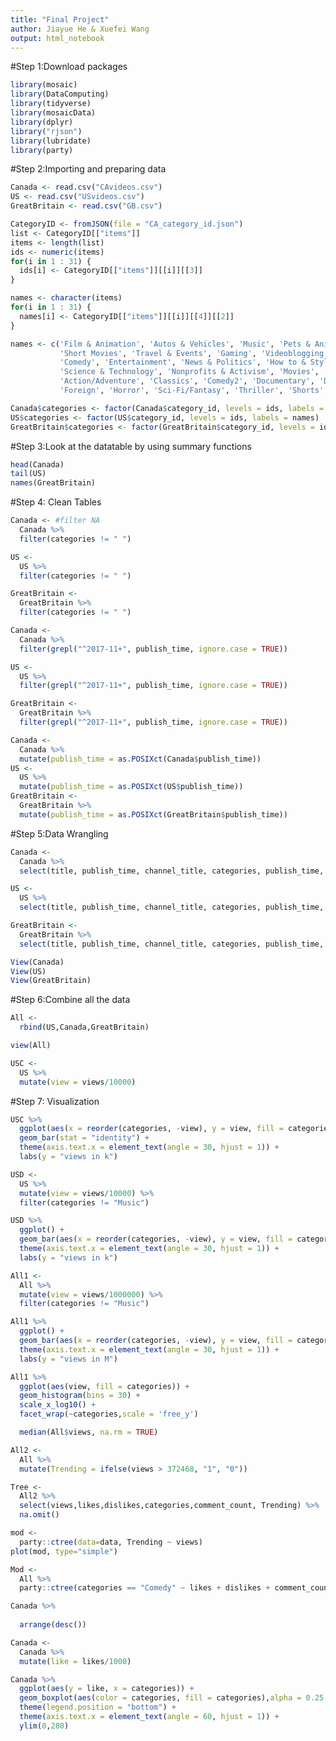 ```yaml
---
title: "Final Project"
author: Jiayue He & Xuefei Wang
output: html_notebook
---
```


#Step 1:Download packages
```r
library(mosaic)
library(DataComputing)
library(tidyverse)
library(mosaicData)
library(dplyr)
library("rjson")
library(lubridate)
library(party)
```


#Step 2:Importing and preparing data 
```r
Canada <- read.csv("CAvideos.csv")
US <- read.csv("USvideos.csv")
GreatBritain <- read.csv("GB.csv")
```

```r
CategoryID <- fromJSON(file = "CA_category_id.json")
list <- CategoryID[["items"]]
items <- length(list)
ids <- numeric(items)
for(i in 1 : 31) {
  ids[i] <- CategoryID[["items"]][[i]][[3]]
}

names <- character(items)
for(i in 1 : 31) {
  names[i] <- CategoryID[["items"]][[i]][[4]][[2]]
}

names <- c('Film & Animation', 'Autos & Vehicles', 'Music', 'Pets & Animals', 'Sports', 
           'Short Movies', 'Travel & Events', 'Gaming', 'Videoblogging', 'People & Blogs', 
           'Comedy', 'Entertainment', 'News & Politics', 'How to & Style', 'Education', 
           'Science & Technology', 'Nonprofits & Activism', 'Movies', 'Anime/Animation', 
           'Action/Adventure', 'Classics', 'Comedy2', 'Documentary', 'Drama', 'Family', 
           'Foreign', 'Horror', 'Sci-Fi/Fantasy', 'Thriller', 'Shorts', 'Shows')

Canada$categories <- factor(Canada$category_id, levels = ids, labels = names)
US$categories <- factor(US$category_id, levels = ids, labels = names)
GreatBritain$categories <- factor(GreatBritain$category_id, levels = ids, labels = names)
```


#Step 3:Look at the datatable by using summary functions
```r
head(Canada)
tail(US)
names(GreatBritain)
```



#Step 4: Clean Tables
```r
Canada <- #filter NA
  Canada %>%
  filter(categories != " ")

US <-
  US %>%
  filter(categories != " ")

GreatBritain <-
  GreatBritain %>%
  filter(categories != " ")
```

```r
Canada <-
  Canada %>%
  filter(grepl("^2017-11+", publish_time, ignore.case = TRUE))

US <-
  US %>%
  filter(grepl("^2017-11+", publish_time, ignore.case = TRUE))

GreatBritain <-
  GreatBritain %>%
  filter(grepl("^2017-11+", publish_time, ignore.case = TRUE))

```


```r
Canada <-
  Canada %>%
  mutate(publish_time = as.POSIXct(Canada$publish_time))
US <-
  US %>%
  mutate(publish_time = as.POSIXct(US$publish_time))
GreatBritain <-
  GreatBritain %>%
  mutate(publish_time = as.POSIXct(GreatBritain$publish_time))
```


#Step 5:Data Wrangling 
```r
Canada <-
  Canada %>%
  select(title, publish_time, channel_title, categories, publish_time, tags, views, likes, dislikes, comment_count, thumbnail_link, description)

US <-
  US %>%
  select(title, publish_time, channel_title, categories, publish_time, tags, views, likes, dislikes, comment_count, thumbnail_link, description)

GreatBritain <-
  GreatBritain %>%
  select(title, publish_time, channel_title, categories, publish_time, tags, views, likes, dislikes, comment_count, thumbnail_link, description)
```

 
 
```r
View(Canada) 
View(US)
View(GreatBritain)
```


#Step 6:Combine all the data
```r
All <-
  rbind(US,Canada,GreatBritain)
```

```r
view(All)
```

```r
USC <-
  US %>%
  mutate(view = views/10000)
```


#Step 7: Visualization
```r
USC %>%
  ggplot(aes(x = reorder(categories, -view), y = view, fill = categories)) +
  geom_bar(stat = "identity") +
  theme(axis.text.x = element_text(angle = 30, hjust = 1)) +
  labs(y = "views in k")
```

```r
USD <-
  US %>%
  mutate(view = views/10000) %>%
  filter(categories != "Music")
```
```r
USD %>%
  ggplot() +
  geom_bar(aes(x = reorder(categories, -view), y = view, fill = categories), stat = "identity") +
  theme(axis.text.x = element_text(angle = 30, hjust = 1)) + 
  labs(y = "views in k")
```  

```r
All1 <-
  All %>%
  mutate(view = views/1000000) %>%
  filter(categories != "Music") 
```

```r
All1 %>%
  ggplot() +
  geom_bar(aes(x = reorder(categories, -view), y = view, fill = categories),stat = "identity") +
  theme(axis.text.x = element_text(angle = 30, hjust = 1)) +
  labs(y = "views in M")
```

```r
All1 %>%
  ggplot(aes(view, fill = categories)) +
  geom_histogram(bins = 30) +
  scale_x_log10() + 
  facet_wrap(~categories,scale = 'free_y')
```





```r
  median(All$views, na.rm = TRUE)
```
```r
All2 <-
  All %>%
  mutate(Trending = ifelse(views > 372468, "1", "0"))
```

```r
Tree <-
  All2 %>%
  select(views,likes,dislikes,categories,comment_count, Trending) %>%
  na.omit()
```
```r
mod <-
  party::ctree(data=data, Trending ~ views)
plot(mod, type="simple")
```
```r
Mod <-
  All %>%
  party::ctree(categories == "Comedy" ~ likes + dislikes + comment_count, data = All)
```


```r
Canada %>%
  
  arrange(desc())
```
  
```r
Canada <-
  Canada %>%
  mutate(like = likes/1000)
``` 

```r
Canada %>%
  ggplot(aes(y = like, x = categories)) +
  geom_boxplot(aes(color = categories, fill = categories),alpha = 0.25, outlier.size = 2, outlier.colour = "black") +
  theme(legend.position = "bottom") + 
  theme(axis.text.x = element_text(angle = 60, hjust = 1)) +
  ylim(0,280)
```

